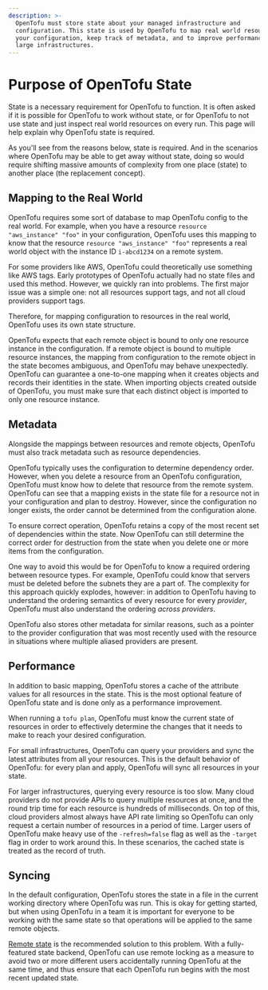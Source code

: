 ```yaml
---
description: >-
  OpenTofu must store state about your managed infrastructure and
  configuration. This state is used by OpenTofu to map real world resources to
  your configuration, keep track of metadata, and to improve performance for
  large infrastructures.
---
```


# Purpose of OpenTofu State

State is a necessary requirement for OpenTofu to function. It is often
asked if it is possible for OpenTofu to work without state, or for OpenTofu
to not use state and just inspect real world resources on every run. This page
will help explain why OpenTofu state is required.

As you'll see from the reasons below, state is required. And in the scenarios
where OpenTofu may be able to get away without state, doing so would require
shifting massive amounts of complexity from one place (state) to another place
(the replacement concept).

## Mapping to the Real World

OpenTofu requires some sort of database to map OpenTofu config to the real
world. For example, when you have a resource `resource "aws_instance" "foo"` in your
configuration, OpenTofu uses this mapping to know that the resource `resource "aws_instance" "foo"`
represents a real world object with the instance ID `i-abcd1234` on a remote system.

For some providers like AWS, OpenTofu could theoretically use something like
AWS tags. Early prototypes of OpenTofu actually had no state files and used
this method. However, we quickly ran into problems. The first major issue was
a simple one: not all resources support tags, and not all cloud providers
support tags.

Therefore, for mapping configuration to resources in the real world,
OpenTofu uses its own state structure.

OpenTofu expects that each remote object is bound to only one resource instance in the configuration.
If a remote object is bound to multiple resource instances, the mapping from configuration to the remote
object in the state becomes ambiguous, and OpenTofu may behave unexpectedly. OpenTofu can guarantee
a one-to-one mapping when it creates objects and records their identities in the state. 
When importing objects created outside of OpenTofu, you must make sure that each distinct object
is imported to only one resource instance.

## Metadata

Alongside the mappings between resources and remote objects, OpenTofu must
also track metadata such as resource dependencies.

OpenTofu typically uses the configuration to determine dependency order.
However, when you delete a resource from an OpenTofu configuration, OpenTofu
must know how to delete that resource from the remote system. OpenTofu can see that a mapping exists
in the state file for a resource not in your configuration and plan to destroy. However, since
the configuration no longer exists, the order cannot be determined from the
configuration alone.

To ensure correct operation, OpenTofu retains a copy of the most recent set
of dependencies within the state. Now OpenTofu can still determine the correct
order for destruction from the state when you delete one or more items from
the configuration.

One way to avoid this would be for OpenTofu to know a required ordering
between resource types. For example, OpenTofu could know that servers must be
deleted before the subnets they are a part of. The complexity for this approach
quickly explodes, however: in addition to OpenTofu having to understand the
ordering semantics of every resource for every _provider_, OpenTofu must also
understand the ordering _across providers_.

OpenTofu also stores other metadata for similar reasons, such as a pointer
to the provider configuration that was most recently used with the resource
in situations where multiple aliased providers are present.

## Performance

In addition to basic mapping, OpenTofu stores a cache of the attribute
values for all resources in the state. This is the most optional feature of
OpenTofu state and is done only as a performance improvement.

When running a `tofu plan`, OpenTofu must know the current state of
resources in order to effectively determine the changes that it needs to make
to reach your desired configuration.

For small infrastructures, OpenTofu can query your providers and sync the
latest attributes from all your resources. This is the default behavior
of OpenTofu: for every plan and apply, OpenTofu will sync all resources in
your state.

For larger infrastructures, querying every resource is too slow. Many cloud
providers do not provide APIs to query multiple resources at once, and the
round trip time for each resource is hundreds of milliseconds. On top of this,
cloud providers almost always have API rate limiting so OpenTofu can only
request a certain number of resources in a period of time. Larger users
of OpenTofu make heavy use of the `-refresh=false` flag as well as the
`-target` flag in order to work around this. In these scenarios, the cached
state is treated as the record of truth.

## Syncing

In the default configuration, OpenTofu stores the state in a file in the
current working directory where OpenTofu was run. This is okay for getting
started, but when using OpenTofu in a team it is important for everyone
to be working with the same state so that operations will be applied to the
same remote objects.

[Remote state](../../language/state/remote.mdx) is the recommended solution
to this problem. With a fully-featured state backend, OpenTofu can use
remote locking as a measure to avoid two or more different users accidentally
running OpenTofu at the same time, and thus ensure that each OpenTofu run
begins with the most recent updated state.
